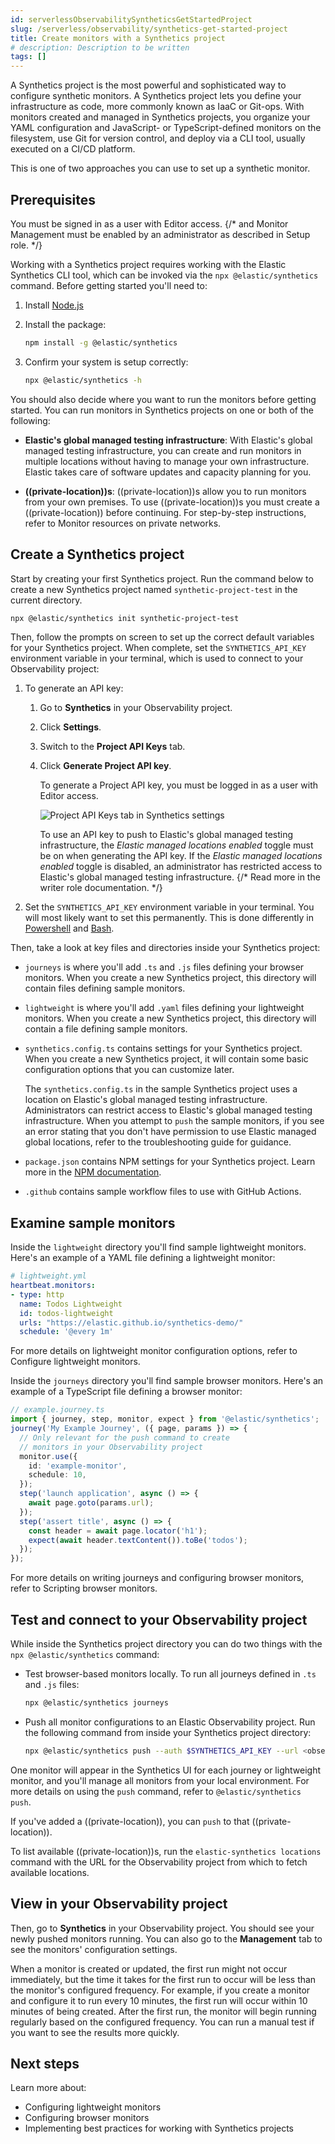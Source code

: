 ```yaml
---
id: serverlessObservabilitySyntheticsGetStartedProject
slug: /serverless/observability/synthetics-get-started-project
title: Create monitors with a Synthetics project
# description: Description to be written
tags: []
---
```


<p><DocBadge template="technical preview" /></p>

A Synthetics project is the most powerful and sophisticated way to configure synthetic monitors.
A Synthetics project lets you define your infrastructure as code, more commonly known as IaaC or Git-ops.
With monitors created and managed in Synthetics projects, you organize your YAML configuration and
JavaScript- or TypeScript-defined monitors on the filesystem, use Git for version control,
and deploy via a CLI tool, usually executed on a CI/CD platform.

<DocImage url="../images/synthetics-get-started-projects.png" alt="Diagram showing which pieces of software are used to configure monitors, create monitors, and view results when using Synthetic project monitors." flatImage />

This is one of <DocLink id="serverlessObservabilitySyntheticsGetStarted">two approaches</DocLink> you can use to set up a synthetic monitor.

## Prerequisites

You must be signed in as a user with <DocLink id="serverlessObservabilitySyntheticsFeatureRoles">Editor</DocLink> access.
{/* and Monitor Management must be enabled by an administrator as described in <DocLink id="serverlessObservabilitySyntheticsFeatureRoles">Setup role</DocLink>. */}

Working with a Synthetics project requires working with the Elastic Synthetics CLI tool, which
can be invoked via the `npx @elastic/synthetics` command. Before getting started
you'll need to:

1. Install [Node.js](https://nodejs.dev/en/)
1. Install the package:

    ```sh
    npm install -g @elastic/synthetics
    ```

1. Confirm your system is setup correctly:

    ```sh
    npx @elastic/synthetics -h
    ```

You should also decide where you want to run the monitors before getting started.
You can run monitors in Synthetics projects on one or both of the following:

* **Elastic's global managed testing infrastructure**:
    With Elastic's global managed testing infrastructure, you can create and run monitors in multiple
    locations without having to manage your own infrastructure.
    Elastic takes care of software updates and capacity planning for you.

* **((private-location))s**: ((private-location))s allow you to run monitors from your own premises.
    To use ((private-location))s you must create a ((private-location)) before continuing.
    For step-by-step instructions, refer to <DocLink id="serverlessObservabilitySyntheticsPrivateLocation">Monitor resources on private networks</DocLink>.

## Create a Synthetics project

Start by creating your first Synthetics project. Run the command below to create a new
Synthetics project named `synthetic-project-test` in the current directory.

```sh
npx @elastic/synthetics init synthetic-project-test
```

Then, follow the prompts on screen to set up the correct default variables for your Synthetics project.
When complete, set the `SYNTHETICS_API_KEY` environment variable in your terminal, which is used
to connect to your Observability project:

1. To generate an API key:
    1. Go to **Synthetics** in your Observability project.
    1. Click **Settings**.
    1. Switch to the **Project API Keys** tab.
    1. Click **Generate Project API key**.

        <DocCallOut title="Important" color="warning">

        To generate a Project API key, you must be logged in as a user with <DocLink id="serverlessObservabilitySyntheticsFeatureRoles">Editor</DocLink> access.

        </DocCallOut>

        ![Project API Keys tab in Synthetics settings](../images/synthetics-monitor-management-api-key.png)

        <DocCallOut title="Note">

        To use an API key to push to Elastic's global managed testing infrastructure,
        the _Elastic managed locations enabled_ toggle must be on when generating the API key.
        If the _Elastic managed locations enabled_ toggle is disabled, an administrator has restricted
        access to Elastic's global managed testing infrastructure.
        {/* Read more in the <DocLink id="serverlessObservabilitySyntheticsFeatureRoles" section="to-restrict-using-elastics-global-managed-infrastructure">writer role documentation</DocLink>. */}

        </DocCallOut>

1. Set the `SYNTHETICS_API_KEY` environment variable in your terminal.
    You will most likely want to set this permanently.
    This is done differently in [Powershell](https://learn.microsoft.com/en-us/powershell/module/microsoft.powershell.core/about/about_environment_variables?view=powershell-7.2#saving-changes-to-environment-variables) and [Bash](https://unix.stackexchange.com/a/117470).

Then, take a look at key files and directories inside your Synthetics project:

* `journeys` is where you'll add `.ts` and `.js` files defining your browser monitors.
  When you create a new Synthetics project, this directory will contain files defining sample monitors.
* `lightweight` is where you'll add `.yaml` files defining your lightweight monitors.
When you create a new Synthetics project, this directory will contain a file defining sample monitors.
* `synthetics.config.ts` contains settings for your Synthetics project.
  When you create a new Synthetics project, it will contain some basic configuration options that you can customize later.

    <DocCallOut title="Note">

    The `synthetics.config.ts` in the sample Synthetics project uses a location on Elastic's global managed testing infrastructure.
    Administrators can restrict access to Elastic's global managed testing infrastructure.
    When you attempt to <DocLink id="serverlessObservabilitySyntheticsGetStartedProject" section="test-and-connect-to-your-observability-project">`push` the sample monitors</DocLink>,
    if you see an error stating that you don't have permission to use Elastic managed global locations,
    refer to the <DocLink id="serverlessObservabilitySyntheticsTroubleshooting" section="no-locations-are-available">troubleshooting guide</DocLink> for guidance.

    </DocCallOut>

* `package.json` contains NPM settings for your Synthetics project. Learn more in the [NPM documentation](https://docs.npmjs.com/about-packages-and-modules).
* `.github` contains sample workflow files to use with GitHub Actions.

## Examine sample monitors

Inside the `lightweight` directory you'll find sample lightweight monitors.
Here's an example of a YAML file defining a lightweight monitor:

```yml
# lightweight.yml
heartbeat.monitors:
- type: http
  name: Todos Lightweight
  id: todos-lightweight
  urls: "https://elastic.github.io/synthetics-demo/"
  schedule: '@every 1m'
```

For more details on lightweight monitor configuration options,
refer to <DocLink id="serverlessObservabilitySyntheticsLightweight">Configure lightweight monitors</DocLink>.

Inside the `journeys` directory you'll find sample browser monitors.
Here's an example of a TypeScript file defining a browser monitor:

```ts
// example.journey.ts
import { journey, step, monitor, expect } from '@elastic/synthetics';
journey('My Example Journey', ({ page, params }) => {
  // Only relevant for the push command to create
  // monitors in your Observability project
  monitor.use({
    id: 'example-monitor',
    schedule: 10,
  });
  step('launch application', async () => {
    await page.goto(params.url);
  });
  step('assert title', async () => {
    const header = await page.locator('h1');
    expect(await header.textContent()).toBe('todos');
  });
});
```

For more details on writing journeys and configuring browser monitors,
refer to <DocLink id="serverlessObservabilitySyntheticsJourneys">Scripting browser monitors</DocLink>.

## Test and connect to your Observability project

While inside the Synthetics project directory you can do two things with the `npx @elastic/synthetics` command:

* Test browser-based monitors locally. To run all journeys defined in `.ts` and `.js` files:

    ```sh
    npx @elastic/synthetics journeys
    ```

* Push all monitor configurations to an Elastic Observability project.
  Run the following command from inside your Synthetics project directory:

    ```sh
    npx @elastic/synthetics push --auth $SYNTHETICS_API_KEY --url <observability-project-url>
    ```

One monitor will appear in the Synthetics UI for each journey or
lightweight monitor, and you'll manage all monitors from your local environment.
For more details on using the `push` command, refer to <DocLink id="serverlessObservabilitySyntheticsCommandReference" section="elasticsynthetics-push">`@elastic/synthetics push`</DocLink>.

<DocCallOut title="Note">

If you've <DocLink id="serverlessObservabilitySyntheticsPrivateLocation">added a ((private-location))</DocLink>,
you can `push` to that ((private-location)).

To list available ((private-location))s,
run the <DocLink id="serverlessObservabilitySyntheticsCommandReference" section="elasticsynthetics-locations">`elastic-synthetics locations` command</DocLink>
with the URL for the Observability project from which to fetch available locations.

</DocCallOut>

## View in your Observability project

Then, go to **Synthetics** in your Observability project. You should see your newly pushed monitors running.
You can also go to the **Management** tab to see the monitors' configuration settings.

<DocCallOut title="Note">
  When a monitor is created or updated, the first run might not occur immediately, but the time it takes for the first run to occur will be less than the monitor's configured frequency. For example, if you create a monitor and configure it to run every 10 minutes, the first run will occur within 10 minutes of being created. After the first run, the monitor will begin running regularly based on the configured frequency. You can run a manual test if you want to see the results more quickly.
</DocCallOut>

## Next steps

Learn more about:

* <DocLink id="serverlessObservabilitySyntheticsLightweight">Configuring lightweight monitors</DocLink>
* <DocLink id="serverlessObservabilitySyntheticsCreateTest">Configuring browser monitors</DocLink>
* <DocLink id="serverlessObservabilitySyntheticsManageMonitors" section="implement-best-practices-for-synthetics-projects">Implementing best practices for working with Synthetics projects</DocLink>

